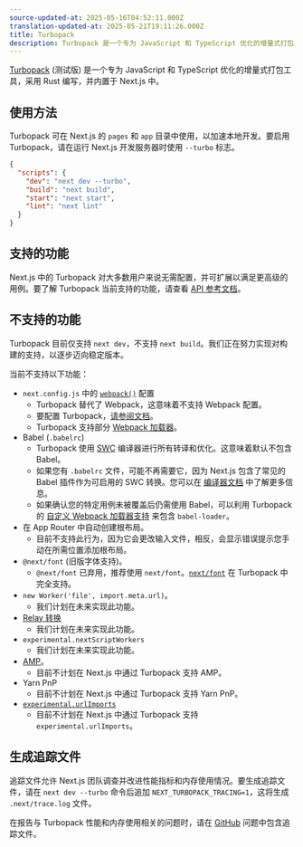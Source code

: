 ```yaml
---
source-updated-at: 2025-05-16T04:52:11.000Z
translation-updated-at: 2025-05-21T19:11:26.000Z
title: Turbopack
description: Turbopack 是一个专为 JavaScript 和 TypeScript 优化的增量式打包工具，采用 Rust 编写，并内置于 Next.js 中。
---
```


[Turbopack](https://turbo.build/pack) (测试版) 是一个专为 JavaScript 和 TypeScript 优化的增量式打包工具，采用 Rust 编写，并内置于 Next.js 中。

## 使用方法

Turbopack 可在 Next.js 的 `pages` 和 `app` 目录中使用，以加速本地开发。要启用 Turbopack，请在运行 Next.js 开发服务器时使用 `--turbo` 标志。

```json filename="package.json" highlight={3}
{
  "scripts": {
    "dev": "next dev --turbo",
    "build": "next build",
    "start": "next start",
    "lint": "next lint"
  }
}
```

## 支持的功能

Next.js 中的 Turbopack 对大多数用户来说无需配置，并可扩展以满足更高级的用例。要了解 Turbopack 当前支持的功能，请查看 [API 参考文档](/docs/app/api-reference/next-config-js/turbo)。

## 不支持的功能

Turbopack 目前仅支持 `next dev`，不支持 `next build`。我们正在努力实现对构建的支持，以逐步迈向稳定版本。

当前不支持以下功能：

- `next.config.js` 中的 [`webpack()`](/docs/app/api-reference/next-config-js/webpack) 配置
  - Turbopack 替代了 Webpack，这意味着不支持 Webpack 配置。
  - 要配置 Turbopack，[请参阅文档](/docs/app/api-reference/next-config-js/turbo)。
  - Turbopack 支持部分 [Webpack 加载器](/docs/app/api-reference/next-config-js/turbo#webpack-loaders)。
- Babel (`.babelrc`)
  - Turbopack 使用 [SWC](/docs/architecture/nextjs-compiler#why-swc) 编译器进行所有转译和优化。这意味着默认不包含 Babel。
  - 如果您有 `.babelrc` 文件，可能不再需要它，因为 Next.js 包含了常见的 Babel 插件作为可启用的 SWC 转换。您可以在 [编译器文档](docs/architecture/nextjs-compiler#supported-features) 中了解更多信息。
  - 如果确认您的特定用例未被覆盖后仍需使用 Babel，可以利用 Turbopack 的 [自定义 Webpack 加载器支持](/docs/app/api-reference/next-config-js/turbo#webpack-loaders) 来包含 `babel-loader`。
- 在 App Router 中自动创建根布局。
  - 目前不支持此行为，因为它会更改输入文件，相反，会显示错误提示您手动在所需位置添加根布局。
- `@next/font` (旧版字体支持)。
  - `@next/font` 已弃用，推荐使用 `next/font`。[`next/font`](/docs/app/building-your-application/optimizing/fonts) 在 Turbopack 中完全支持。
- `new Worker('file', import.meta.url)`。
  - 我们计划在未来实现此功能。
- [Relay 转换](/docs/architecture/nextjs-compiler#relay)
  - 我们计划在未来实现此功能。
- `experimental.nextScriptWorkers`
  - 我们计划在未来实现此功能。
- [AMP](/docs/pages/building-your-application/configuring/amp)。
  - 目前不计划在 Next.js 中通过 Turbopack 支持 AMP。
- Yarn PnP
  - 目前不计划在 Next.js 中通过 Turbopack 支持 Yarn PnP。
- [`experimental.urlImports`](/docs/app/api-reference/next-config-js/urlImports)
  - 目前不计划在 Next.js 中通过 Turbopack 支持 `experimental.urlImports`。

## 生成追踪文件

追踪文件允许 Next.js 团队调查并改进性能指标和内存使用情况。要生成追踪文件，请在 `next dev --turbo` 命令后追加 `NEXT_TURBOPACK_TRACING=1`，这将生成 `.next/trace.log` 文件。

在报告与 Turbopack 性能和内存使用相关的问题时，请在 [GitHub](https://github.com/vercel/next.js) 问题中包含追踪文件。
